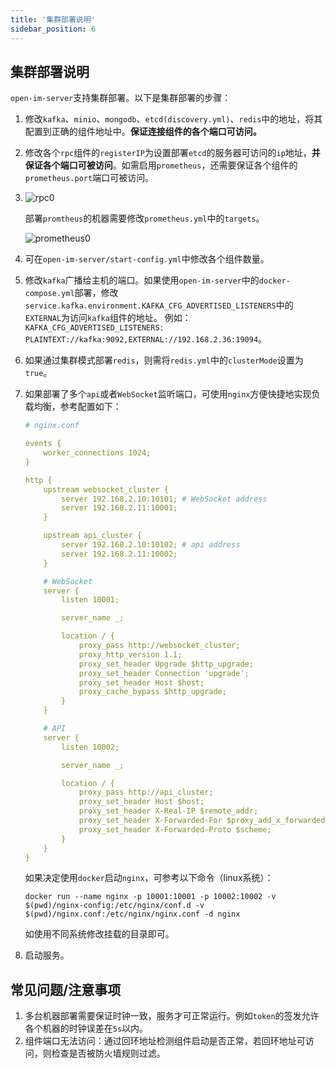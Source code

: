 ```yaml
---
title: '集群部署说明'
sidebar_position: 6
---
```




## 集群部署说明

`open-im-server`支持集群部署。以下是集群部署的步骤：

1. 修改`kafka`、`minio`、`mongodb`、`etcd(discovery.yml)`、`redis`中的地址，将其配置到正确的组件地址中。**保证连接组件的各个端口可访问。**

2. 修改各个`rpc`组件的`registerIP`为设置部署`etcd`的服务器可访问的`ip`地址，**并保证各个端口可被访问**。如需启用`prometheus`，还需要保证各个组件的`prometheus.port`端口可被访问。

3. ![rpc0](./cluster.assets/rpc0.png)

   部署`promtheus`的机器需要修改`prometheus.yml`中的`targets`。

   ![prometheus0](./cluster.assets/prometheus0.png)

4. 可在`open-im-server/start-config.yml`中修改各个组件数量。

5. 修改`kafka`广播给主机的端口。如果使用`open-im-server`中的`docker-compose.yml`部署，修改`service.kafka.environment.KAFKA_CFG_ADVERTISED_LISTENERS`中的`EXTERNAL`为访问`kafka`组件的地址。
   例如：`KAFKA_CFG_ADVERTISED_LISTENERS: PLAINTEXT://kafka:9092,EXTERNAL://192.168.2.36:19094`。

6. 如果通过集群模式部署`redis`，则需将`redis.yml`中的`clusterMode`设置为`true`。

7. 如果部署了多个`api`或者`WebSocket`监听端口，可使用`nginx`方便快捷地实现负载均衡，参考配置如下：
   ```yaml
   # nginx.conf
   
   events {
       worker_connections 1024;
   }
   
   http {
       upstream websocket_cluster {
           server 192.168.2.10:10101; # WebSocket address
           server 192.168.2.11:10001;
       }
   
       upstream api_cluster {
           server 192.168.2.10:10102; # api address
           server 192.168.2.11:10002;
       }
   
       # WebSocket
       server {
           listen 10001;
   
           server_name _;
   
           location / {
               proxy_pass http://websocket_cluster;
               proxy_http_version 1.1;
               proxy_set_header Upgrade $http_upgrade;
               proxy_set_header Connection 'upgrade';
               proxy_set_header Host $host;
               proxy_cache_bypass $http_upgrade;
           }
       }
   
       # API
       server {
           listen 10002;
   
           server_name _;
   
           location / {
               proxy_pass http://api_cluster;
               proxy_set_header Host $host;
               proxy_set_header X-Real-IP $remote_addr;
               proxy_set_header X-Forwarded-For $proxy_add_x_forwarded_for;
               proxy_set_header X-Forwarded-Proto $scheme;
           }
       }
   }
   
   ```

   如果决定使用`docker`启动`nginx`，可参考以下命令（linux系统）：

   ```shell
   docker run --name nginx -p 10001:10001 -p 10002:10002 -v $(pwd)/nginx-config:/etc/nginx/conf.d -v $(pwd)/nginx.conf:/etc/nginx/nginx.conf -d nginx
   ```

   如使用不同系统修改挂载的目录即可。

8. 启动服务。

## **常见问题/注意事项**

1. 多台机器部署需要保证时钟一致，服务才可正常运行。例如`token`的签发允许各个机器的时钟误差在`5s`以内。
2. 组件端口无法访问：通过回环地址检测组件启动是否正常，若回环地址可访问，则检查是否被防火墙规则过滤。
